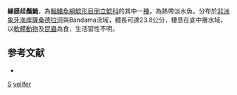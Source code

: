 {{Speciesbox 
| taxon = Synodontis velifer
| authority = [[Norman|Norman]], 1935
| status = LC
| status_system= IUCN3.1
}}

'''緣膜歧鬚鮠'''，為[[輻鰭魚綱|輻鰭魚綱]][[鯰形目|鯰形目]][[倒立鯰科|倒立鯰科]]的其中一[[種|種]]，為熱帶淡水魚，分布於[[非洲|非洲]][[象牙海岸|象牙海岸]][[薩桑德拉河|薩桑德拉河]]與Bandama流域，體長可達23.8公分，棲息在底中層水域，以[[軟體動物|軟體動物]]及[[昆蟲|昆蟲]]為食，生活習性不明。

==参考文献==
*{{FishBase_species|genus=Synodontis|species=velifer |year=2015|month=5}}

{{Taxonbar}}

[[Category:1935年描述的鱼类|S]]
[[Category:歧鬚鮠屬|velifer]]